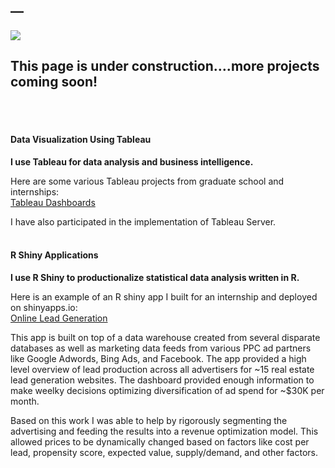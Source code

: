 ---
---
<img src="https://davidalbertbrewer.s3-us-west-2.amazonaws.com/davidalbertbrewer_logo_20191110.png">


## This page is under construction....more projects coming soon!  
<br>
<br>
  
#### Data Visualization Using Tableau  
**I use Tableau for data analysis and business intelligence.**
  
Here are some various Tableau projects from graduate school and internships:  
[Tableau Dashboards](https://public.tableau.com/profile/david.brewer#!/)
  
I have also participated in the implementation of Tableau Server.
<br>
<br>

#### R Shiny Applications  
**I use R Shiny to productionalize statistical data analysis written in R.**  
  
Here is an example of an R shiny app I built for an internship and deployed on shinyapps.io:  
[Online Lead Generation](https://davidalbertbrewer.shinyapps.io/Lead_Production_Dashboard/)  
  
This app is built on top of a data warehouse created from several disparate databases as well as marketing data feeds from various PPC ad partners like Google Adwords, Bing Ads, and Facebook.  The app provided a high level overview of lead production across all advertisers for ~15 real estate lead generation websites.  The dashboard provided enough information to make weelky decisions optimizing diversification of ad spend for ~$30K per month.  
  
Based on this work I was able to help by rigorously segmenting the advertising and feeding the results into a revenue optimization model.  This allowed prices to be dynamically changed based on factors like cost per lead, propensity score, expected value, supply/demand, and other factors.  

